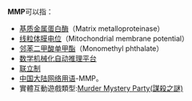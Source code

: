 '''MMP'''可以指：
*[[基质金属蛋白酶|基质金属蛋白酶]]（Matrix metalloproteinase）
*[[线粒体膜电位|线粒体膜电位]]（Mitochondrial membrane potential）
*[[邻苯二甲酸单甲酯|邻苯二甲酸单甲酯]]（Monomethyl phthalate）
*[[数学机械化自动推理平台|数学机械化自动推理平台]]
*[[联立制|联立制]]
*[[中国大陆网络用语列表#拼音|中国大陆网络用语]]-MMP。
*實體互動遊戲類型:[[謀殺之謎|Murder Mystery Party(謀殺之謎)]]
{{消歧义|M|Cat=三字拉丁字母缩写消歧义}}